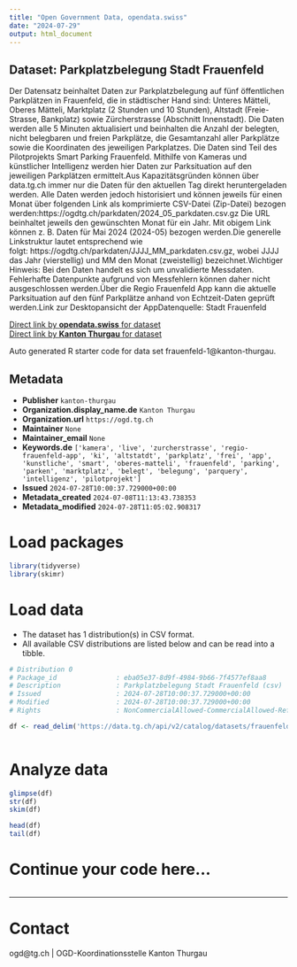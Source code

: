 ```yaml
---
title: "Open Government Data, opendata.swiss"
date: "2024-07-29"
output: html_document
---
```


## Dataset: Parkplatzbelegung Stadt Frauenfeld

Der Datensatz beinhaltet Daten zur Parkplatzbelegung auf fünf öffentlichen Parkplätzen in Frauenfeld, die in städtischer Hand sind: Unteres Mätteli, Oberes Mätteli, Marktplatz (2 Stunden und 10 Stunden), Altstadt (Freie-Strasse, Bankplatz) sowie Zürcherstrasse (Abschnitt Innenstadt). Die Daten werden alle 5 Minuten aktualisiert und beinhalten die Anzahl der belegten, nicht belegbaren und freien Parkplätze, die Gesamtanzahl aller Parkplätze sowie die Koordinaten des jeweiligen Parkplatzes. Die Daten sind Teil des Pilotprojekts Smart Parking Frauenfeld. Mithilfe von Kameras und künstlicher Intelligenz werden hier Daten zur Parksituation auf den jeweiligen Parkplätzen ermittelt.Aus Kapazitätsgründen können über data.tg.ch immer nur die Daten für den aktuellen Tag direkt heruntergeladen werden. Alle Daten werden jedoch historisiert und können jeweils für einen Monat über folgenden Link als komprimierte CSV-Datei (Zip-Datei) bezogen werden:https://ogdtg.ch/parkdaten/2024_05_parkdaten.csv.gz Die URL beinhaltet jeweils den gewünschten Monat für ein Jahr. Mit obigem Link können z. B. Daten für Mai 2024 (2024-05) bezogen werden.Die generelle Linkstruktur lautet entsprechend wie folgt: https://ogdtg.ch/parkdaten/JJJJ_MM_parkdaten.csv.gz, wobei JJJJ das Jahr (vierstellig) und MM den Monat (zweistellig) bezeichnet.Wichtiger Hinweis: Bei den Daten handelt es sich um unvalidierte Messdaten. Fehlerhafte Datenpunkte aufgrund von Messfehlern können daher nicht ausgeschlossen werden.Über die Regio Frauenfeld App kann die aktuelle Parksituation auf den fünf Parkplätze anhand von Echtzeit-Daten geprüft werden.Link
zur Desktopansicht der AppDatenquelle: Stadt Frauenfeld

[Direct link by **opendata.swiss** for dataset](https://opendata.swiss/de/dataset/parkplatzbelegung-stadt-frauenfeld)<br>
[Direct link by **Kanton Thurgau** for dataset](https://data.tg.ch/explore/dataset/frauenfeld-1/)

Auto generated R starter code for data set frauenfeld-1@kanton-thurgau.

## Metadata

- **Publisher** `kanton-thurgau`
- **Organization.display_name.de** `Kanton Thurgau`
- **Organization.url** `https://ogd.tg.ch`
- **Maintainer** `None`
- **Maintainer_email** `None`
- **Keywords.de** `['kamera', 'live', 'zurcherstrasse', 'regio-frauenfeld-app', 'ki', 'altstatdt', 'parkplatz', 'frei', 'app', 'kunstliche', 'smart', 'oberes-matteli', 'frauenfeld', 'parking', 'parken', 'marktplatz', 'belegt', 'belegung', 'parquery', 'intelligenz', 'pilotprojekt']`
- **Issued** `2024-07-28T10:00:37.729000+00:00`
- **Metadata_created** `2024-07-08T11:13:43.738353`
- **Metadata_modified** `2024-07-28T11:05:02.908317`


# Load packages

```r

library(tidyverse)
library(skimr)

```

# Load data

-   The dataset has 1 distribution(s) in CSV format.
-   All available CSV distributions are listed below and can be read into a tibble.

```r

# Distribution 0
# Package_id               : eba05e37-8d9f-4984-9b66-7f4577ef8aa8
# Description              : Parkplatzbelegung Stadt Frauenfeld (csv)
# Issued                   : 2024-07-28T10:00:37.729000+00:00
# Modified                 : 2024-07-28T10:00:37.729000+00:00
# Rights                   : NonCommercialAllowed-CommercialAllowed-ReferenceRequired

df <- read_delim('https://data.tg.ch/api/v2/catalog/datasets/frauenfeld-1/exports/csv')



```

# Analyze data

```r

glimpse(df)
str(df)
skim(df)

head(df)
tail(df)

```

# Continue your code here...

```r

```

------------------------------------------------------------------------

# Contact

ogd@tg.ch | OGD-Koordinationsstelle Kanton Thurgau
